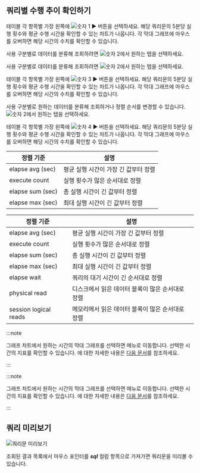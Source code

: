## 쿼리별 수행 추이 확인하기

<Xclude product='postgresql,mysql,oracle,cubrid,mssql,mssql-v1,oracle-pro,oracle-v1,altibase'>

테이블 각 항목별 가장 왼쪽에 ![숫자 1](/img/number-01.png) ► 버튼을 선택하세요. 해당 쿼리문의 5분당 실행 횟수와 평균 수행 시간을 확인할 수 있는 차트가 나옵니다. 각 막대 그래프에 마우스를 오버하면 해당 시간의 수치를 확인할 수 있습니다.

사용 구분별로 데이터를 분류해 조회하려면 ![숫자 2](/img/number-02.png)에서 원하는 탭을 선택하세요.

</Xclude>

<InDoc product='postgresql,mssql,cubrid,oracle-v1,altibase,mssql-v1'>

사용 구분별로 데이터를 분류해 조회하려면 ![숫자 2](/img/number-02.png)에서 원하는 탭을 선택하세요.

테이블 각 항목별 가장 왼쪽에 ![숫자 3](/img/number-03.png) ► 버튼을 선택하세요. 해당 쿼리문의 5분당 실행 횟수와 평균 수행 시간을 확인할 수 있는 차트가 나옵니다. 각 막대 그래프에 마우스를 오버하면 해당 시간의 수치를 확인할 수 있습니다.

</InDoc>

<InDoc product='mysql,oracle,oracle-pro'>

사용 구분별로 원하는 데이터를 분류해 조회하거나 정렬 순서를 변경할 수 있습니다. ![숫자 2](/img/number-02.png)에서 원하는 탭을 선택하세요.

테이블 각 항목별 가장 왼쪽에 ![숫자 4](/img/number-04.png) ► 버튼을 선택하세요. 해당 쿼리문의 5분당 실행 횟수와 평균 수행 시간을 확인할 수 있는 차트가 나옵니다. 각 막대 그래프에 마우스를 오버하면 해당 시간의 수치를 확인할 수 있습니다.

<InDoc product='mysql'>

| 정렬 기준 | 설명 |
| - | - |
| elapse avg (sec) | 평균 실행 시간이 가장 긴 값부터 정렬 |
| execute count | 실행 횟수가 많은 순서대로 정렬 |
| elapse sum (sec) | 총 실행 시간이 긴 값부터 정렬 |
| elapse max (sec) | 최대 실행 시간이 긴 값부터 정렬 |

</InDoc>

<InDoc product='oracle,oracle-pro'>

| 정렬 기준 | 설명 |
| - | - |
| elapse avg (sec) | 평균 실행 시간이 가장 긴 값부터 정렬 |
| execute count | 실행 횟수가 많은 순서대로 정렬 |
| elapse sum (sec) | 총 실행 시간이 긴 값부터 정렬 | 
| elapse max (sec) | 최대 실행 시간이 긴 값부터 정렬 |
| elapse wait | 쿼리의 대기 시간이 긴 순서대로 정렬 |
| physical read | 디스크에서 읽은 데이터 블록이 많은 순서대로 정렬 |
| session logical reads | 메모리에서 읽은 데이터 블록이 많은 순서대로 정렬 |

</InDoc>

</InDoc>

<InDoc product="postgresql,mysql,altibase,db2">

:::note

그래프 차트에서 원하는 시간의 막대 그래프를 선택하면 <Cmdname sid="side_dbMonitoring" className="uitext" /> 메뉴로 이동합니다. 선택한 시간의 지표를 확인할 수 있습니다. <Cmdname sid="side_dbMonitoring" className="uitext" />에 대한 자세한 내용은 [다음 문서](instance-monitoring)를 참조하세요.

:::

</InDoc>

<InDoc product="oracle,cubrid">

:::note

그래프 차트에서 원하는 시간의 막대 그래프를 선택하면 <Cmdname sid="side_dbTrend" className="uitext" /> 메뉴로 이동합니다. 선택한 시간의 지표를 확인할 수 있습니다. <Cmdname sid="side_dbTrend" className="uitext" />에 대한 자세한 내용은 [다음 문서](analysis-count-trend)를 참조하세요.

:::

</InDoc>


## 쿼리 미리보기

![쿼리문 미리보기](/img/db-sql-preview.png)

조회된 결과 목록에서 마우스 포인터를 ***sql*** 컬럼 항목으로 가져가면 쿼리문을 미리볼 수 있습니다.